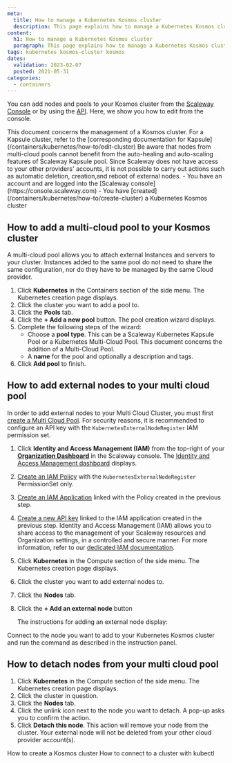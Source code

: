 ```yaml
---
meta:
  title: How to manage a Kubernetes Kosmos cluster
  description: This page explains how to manage a Kubernetes Kosmos cluster
content:
  h1: How to manage a Kubernetes Kosmos cluster
  paragraph: This page explains how to manage a Kubernetes Kosmos cluster
tags: kubernetes kosmos-cluster kosmos 
dates:
  validation: 2023-02-07
  posted: 2021-05-31
categories:
  - containers
---
```


You can add nodes and pools to your Kosmos cluster from the [Scaleway Console](https://console.scaleway.com) or by using the [API](https://developers.scaleway.com/en/). Here, we show you how to edit from the console.

<Macro id="iam-requirements" />

<Message type="note">
  This document concerns the management of a Kosmos cluster. For a Kapsule cluster, refer to the [corresponding documentation for Kapsule](/containers/kubernetes/how-to/edit-cluster)
</Message>

<Message type="important">
  Be aware that nodes from multi-cloud pools cannot benefit from the auto-healing and auto-scaling features of Scaleway Kapsule pool. Since Scaleway does not have access to your other providers' accounts, it is not possible to carry out actions such as automatic deletion, creation,and reboot of external nodes.
</Message>

<Message type="requirement">
  - You have an account and are logged into the [Scaleway console](https://console.scaleway.com) 
  - You have [created](/containers/kubernetes/how-to/create-cluster) a Kubernetes Kosmos cluster
</Message>

## How to add a multi-cloud pool to your Kosmos cluster 

A multi-cloud pool allows you to attach external Instances and servers to your cluster. Instances added to the same pool do not need to share the same configuration, nor do they have to be managed by the same Cloud provider. 

1. Click **Kubernetes** in the Containers section of the side menu. The Kubernetes creation page displays.
2. Click the cluster you want to add a pool to.
3. Click the **Pools** tab.
4. Click the **+ Add a new pool** button. The pool creation wizard displays.
5. Complete the following steps of the wizard:
    * Choose a **pool type**. This can be a Scaleway Kubernetes Kapsule Pool or a Kubernetes Multi-Cloud Pool. This document concerns the addition of a Multi-Cloud Pool.
        <Lightbox src="scaleway-choose-pool-type.webp" alt="" />
    * A **name** for the pool and optionally a description and tags.
6. Click **Add pool** to finish.

## How to add external nodes to your multi cloud pool

In order to add external nodes to your Multi Cloud Cluster, you must first [create a Multi Cloud Pool](#how-to-add-a-multi-cloud-pool-to-your-kosmos-cluster). For security reasons, it is recommended to configure an API key with the `KubernetesExternalNodeRegister` IAM permission set.

1. Click **Identity and Access Management (IAM)** from the top-right of your [**Organization Dashboard**](https://console.scaleway.com/organization) in the Scaleway console. The [Identity and Access Management dashboard](https://console.scaleway.com/iam/) displays.
2. [Create an IAM Policy](/identity-and-access-management/iam/how-to/create-policy/) with the `KubernetesExternalNodeRegister` PermissionSet only.
    <Lightbox src="scaleway-kubernetes-kubernetesexternalnoderegister.webp" alt="" />
3. [Create an IAM Application](/identity-and-access-management/iam/how-to/create-application/) linked with the Policy created in the previous step.
    <Lightbox src="scaleway-kosmos-add-application.webp" alt="" />
4. [Create a new API key](/identity-and-access-management/iam/how-to/create-api-keys/) linked to the IAM application created in the previous step. 
    <Lightbox src="scaleway-koslos-generate-api-key.webp" alt="" />
    <Message type="tip">
      Identity and Access Management (IAM) allows you to share access to the management of your Scaleway resources and Organization settings, in a controlled and secure manner. For more information, refer to our [dedicated IAM documentation](/identity-and-access-management/iam/quickstart/).
    </Message>
5. Click **Kubernetes** in the Compute section of the side menu. The Kubernetes creation page displays.
6. Click the cluster you want to add external nodes to.
7. Click the **Nodes** tab.
8. Click the **+ Add an external node** button

    The instructions for adding an external node display:

    <Lightbox src="scaleway-kosmos-add-external-node.webp" alt="" />

Connect to the node you want to add to your Kubernetes Kosmos cluster and run the command as described in the instruction panel.

## How to detach nodes from your multi cloud pool

1. Click **Kubernetes** in the Compute section of the side menu. The Kubernetes creation page displays.
2. Click the cluster in question.
3. Click the **Nodes** tab.
4. Click the unlink icon next to the node you want to detach. A pop-up asks you to confirm the action.
5. Click **Detach this node**.
    <Message type="note">
      This action will remove your node from the cluster. Your external node will not be deleted from your other cloud provider account(s).
    </Message>


<Navigation title="See Also">
  <PreviousButton to="/containers/kubernetes/how-to/create-kosmos-cluster/">How to create a Kosmos cluster</PreviousButton>
  <NextButton to="/containers/kubernetes/how-to/connect-cluster-kubectl/">How to connect to a cluster with kubectl</NextButton>
</Navigation>
